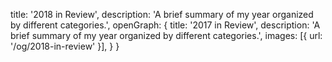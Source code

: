 
  title: '2018 in Review',
  description: 'A brief summary of my year organized by different categories.',
  openGraph: {
    title: '2017 in Review',
    description: 'A brief summary of my year organized by different categories.',
    images: [{ url: '/og/2018-in-review' }],
  }
}


<div className="w-full absolute left-0 mb-[100%] mt-5">
  <Gallery month={"2018"}/>
</div>